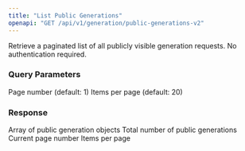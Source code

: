 ```yaml
---
title: "List Public Generations"
openapi: "GET /api/v1/generation/public-generations-v2"
---
```


Retrieve a paginated list of all publicly visible generation requests. No authentication required.

### Query Parameters

<ParamField query="page" type="integer">
  Page number (default: 1)
</ParamField>

<ParamField query="per_page" type="integer">
  Items per page (default: 20)
</ParamField>

### Response

<ResponseField name="generations" type="array">
  Array of public generation objects
</ResponseField>

<ResponseField name="total" type="integer">
  Total number of public generations
</ResponseField>

<ResponseField name="page" type="integer">
  Current page number
</ResponseField>

<ResponseField name="per_page" type="integer">
  Items per page
</ResponseField>
